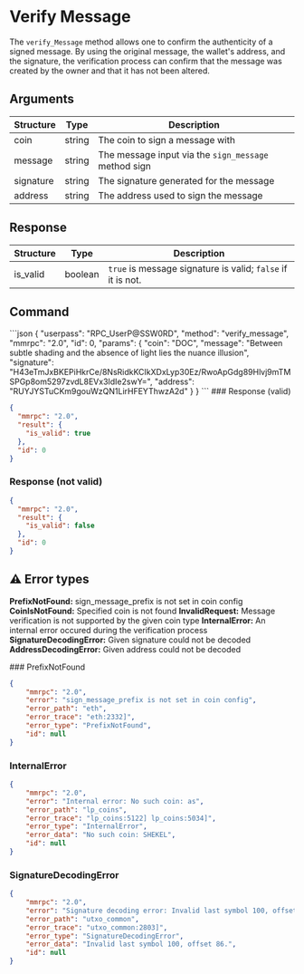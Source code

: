 
# Verify Message

The `verify_Message` method allows one to confirm the authenticity of a signed message. By using the original message, the wallet's address, and the signature, the verification process can confirm that the message was created by the owner and that it has not been altered.


## Arguments

| Structure | Type   | Description                                          |
| --------- | ------ | ---------------------------------------------------- |
| coin      | string | The coin to sign a message with                      |
| message   | string | The message input via the `sign_message` method sign |
| signature | string | The signature generated for the message              |
| address   | string | The address used to sign the message                 |

## Response

| Structure | Type    | Description                                                 |
| --------- | ------- | ----------------------------------------------------------- |
| is\_valid | boolean | `true` is message signature is valid; `false` if it is not. |

## Command

<CodeGroup title="" tag="POST" label="verify_message" mm2MethodDecorate="true">
  ```json
  {
    "userpass": "RPC_UserP@SSW0RD",
    "method": "verify_message",
    "mmrpc": "2.0",
    "id": 0,
    "params": {
      "coin": "DOC",
      "message": "Between subtle shading and the absence of light lies the nuance illusion",
      "signature": "H43eTmJxBKEPiHkrCe/8NsRidkKCIkXDxLyp30Ez/RwoApGdg89Hlvj9mTMSPGp8om5297zvdL8EVx3IdIe2swY=",
      "address": "RUYJYSTuCKm9gouWzQN1LirHFEYThwzA2d"
    }
  }
  ```
</CodeGroup>

<CollapsibleSection expandedText="Hide Responses" collapsedText="Show Responses">
  ### Response (valid)

  ```json
  {
    "mmrpc": "2.0",
    "result": {
      "is_valid": true
    },
    "id": 0
  }
  ```

  ### Response (not valid)

  ```json
  {
    "mmrpc": "2.0",
    "result": {
      "is_valid": false
    },
    "id": 0
  }
  ```
</CollapsibleSection>

## ⚠ Error types

**PrefixNotFound:** sign\_message\_prefix is not set in coin config
**CoinIsNotFound:** Specified coin is not found
**InvalidRequest:** Message verification is not supported by the given coin type
**InternalError:** An internal error occured during the verification process
**SignatureDecodingError:** Given signature could not be decoded
**AddressDecodingError:** Given address could not be decoded

<CollapsibleSection expandedText="Hide Error Responses" collapsedText="Show Error Responses">
  ### PrefixNotFound

  ```json
  {
      "mmrpc": "2.0",
      "error": "sign_message_prefix is not set in coin config",
      "error_path": "eth",
      "error_trace": "eth:2332]",
      "error_type": "PrefixNotFound",
      "id": null
  }
  ```

  ### InternalError

  ```json
  {
      "mmrpc": "2.0",
      "error": "Internal error: No such coin: as",
      "error_path": "lp_coins",
      "error_trace": "lp_coins:5122] lp_coins:5034]",
      "error_type": "InternalError",
      "error_data": "No such coin: SHEKEL",
      "id": null
  }
  ```

  ### SignatureDecodingError

  ```json
  {
      "mmrpc": "2.0",
      "error": "Signature decoding error: Invalid last symbol 100, offset 86.",
      "error_path": "utxo_common",
      "error_trace": "utxo_common:2803]",
      "error_type": "SignatureDecodingError",
      "error_data": "Invalid last symbol 100, offset 86.",
      "id": null
  }
  ```
</CollapsibleSection>
